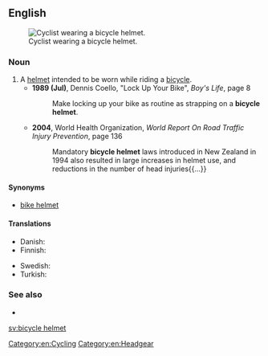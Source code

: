 ==English==
[[File:Thomas Frei at the Amstel Gold Race, Maastricht, Netherlands - 20080420.jpg|thumb|Cyclist wearing a bicycle helmet.]]

===Noun===
{{en-noun|head=[[bicycle]] [[helmet]]}}

# A [[helmet]] intended to be worn while riding a [[bicycle]].
#* '''1989 (Jul)''', Dennis Coello, "Lock Up Your Bike", ''Boy's Life'', page 8
#*: Make locking up your bike as routine as strapping on a '''bicycle helmet'''.
#* '''2004''', World Health Organization, ''World Report On Road Traffic Injury Prevention'', page 136
#*: Mandatory '''bicycle helmet''' laws introduced in New Zealand in 1994 also resulted in large increases in helmet use, and reductions in the number of head injuries{{...}}

====Synonyms====
* {{sense|helmet}} [[bike helmet]]

====Translations====
{{trans-top|a helmet}}
* Danish: {{t-|da|cykelhjelm|c}}
* Finnish: {{t+|fi|pyöräilykypärä}}
{{trans-mid}}
* Swedish: {{t+|sv|cykelhjälm|c}}
* Turkish: {{t-|tr|bisiklet kaskı}}
{{trans-bottom}}

===See also===
* {{pedialite}}

[[Category:en:Cycling]]
[[Category:en:Headgear]]

[[sv:bicycle helmet]]